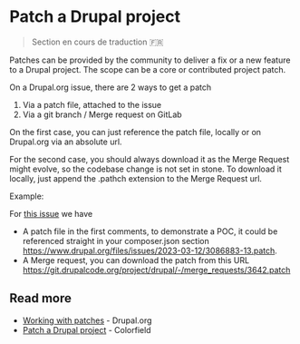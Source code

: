 # Patch a Drupal project

> Section en cours de traduction 🇫🇷

Patches can be provided by the community to deliver a fix or a new feature to a Drupal project.
The scope can be a core or contributed project patch.

On a Drupal.org issue, there are 2 ways to get a patch
1. Via a patch file, attached to the issue
2. Via a git branch / Merge request on GitLab

On the first case, you can just reference the patch file, locally or on Drupal.org via an absolute url.

For the second case, you should always download it as the Merge Request might evolve, so the codebase change is not set 
in stone. To download it locally, just append the .pathch extension to the Merge Request url.

Example: 

For [this issue](https://www.drupal.org/project/drupal/issues/3086883) we have
- A patch file in the first comments, to demonstrate a POC, it could be referenced straight in your composer.json section https://www.drupal.org/files/issues/2023-03-12/3086883-13.patch.
- A Merge request, you can download the patch from this URL https://git.drupalcode.org/project/drupal/-/merge_requests/3642.patch

## Read more

- [Working with patches](https://www.drupal.org/docs/develop/git/using-git-to-contribute-to-drupal/working-with-patches) - Drupal.org
- [Patch a Drupal project](https://colorfield.dev/blog/patch-drupal-project) - Colorfield

